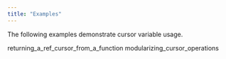 ```yaml
---
title: "Examples"
---
```


<div id="examples" class="registered_link"></div>


The following examples demonstrate cursor variable usage.

<div class="toctree" data-maxdepth="3">

returning_a_ref_cursor_from_a_function modularizing_cursor_operations

</div>

